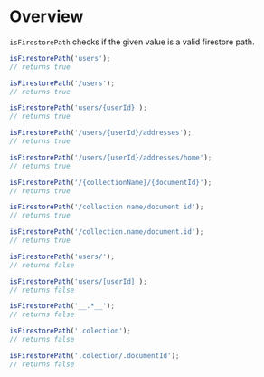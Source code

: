 <Meta title="Modules/Validation/isFirestorePath" />

# Overview

`isFirestorePath` checks if the given value is a valid firestore path.

```js
isFirestorePath('users');
// returns true

isFirestorePath('/users');
// returns true

isFirestorePath('users/{userId}');
// returns true

isFirestorePath('/users/{userId}/addresses');
// returns true

isFirestorePath('/users/{userId}/addresses/home');
// returns true

isFirestorePath('/{collectionName}/{documentId}');
// returns true

isFirestorePath('/collection name/document id');
// returns true

isFirestorePath('/collection.name/document.id');
// returns true

isFirestorePath('users/');
// returns false

isFirestorePath('users/[userId]');
// returns false

isFirestorePath('__.*__');
// returns false

isFirestorePath('.colection');
// returns false

isFirestorePath('.colection/.documentId');
// returns false
```
